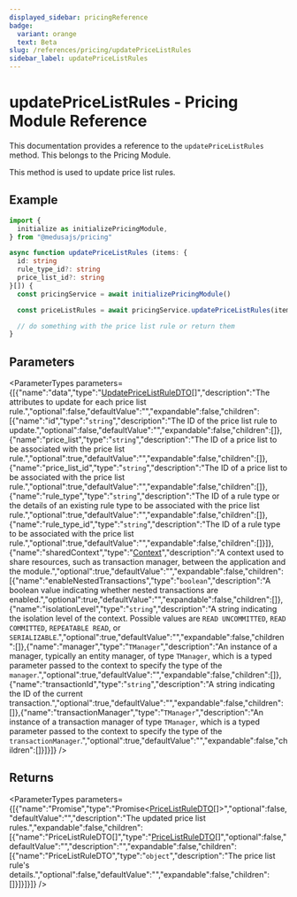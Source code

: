 ```yaml
---
displayed_sidebar: pricingReference
badge:
  variant: orange
  text: Beta
slug: /references/pricing/updatePriceListRules
sidebar_label: updatePriceListRules
---
```



# updatePriceListRules - Pricing Module Reference

This documentation provides a reference to the `updatePriceListRules` method. This belongs to the Pricing Module.

This method is used to update price list rules.

## Example

```ts
import {
  initialize as initializePricingModule,
} from "@medusajs/pricing"

async function updatePriceListRules (items: {
  id: string
  rule_type_id?: string
  price_list_id?: string
}[]) {
  const pricingService = await initializePricingModule()

  const priceListRules = await pricingService.updatePriceListRules(items)

  // do something with the price list rule or return them
}
```

## Parameters

<ParameterTypes parameters={[{"name":"data","type":"[UpdatePriceListRuleDTO](../../interfaces/pricing.UpdatePriceListRuleDTO.mdx)[]","description":"The attributes to update for each price list rule.","optional":false,"defaultValue":"","expandable":false,"children":[{"name":"id","type":"`string`","description":"The ID of the price list rule to update.","optional":false,"defaultValue":"","expandable":false,"children":[]},{"name":"price_list","type":"`string`","description":"The ID of a price list to be associated with the price list rule.","optional":true,"defaultValue":"","expandable":false,"children":[]},{"name":"price_list_id","type":"`string`","description":"The ID of a price list to be associated with the price list rule.","optional":true,"defaultValue":"","expandable":false,"children":[]},{"name":"rule_type","type":"`string`","description":"The ID of a rule type or the details of an existing rule type to be associated with the price list rule.","optional":true,"defaultValue":"","expandable":false,"children":[]},{"name":"rule_type_id","type":"`string`","description":"The ID of a rule type to be associated with the price list rule.","optional":true,"defaultValue":"","expandable":false,"children":[]}]},{"name":"sharedContext","type":"[Context](../../interfaces/pricing.Context.mdx)","description":"A context used to share resources, such as transaction manager, between the application and the module.","optional":true,"defaultValue":"","expandable":false,"children":[{"name":"enableNestedTransactions","type":"`boolean`","description":"A boolean value indicating whether nested transactions are enabled.","optional":true,"defaultValue":"","expandable":false,"children":[]},{"name":"isolationLevel","type":"`string`","description":"A string indicating the isolation level of the context. Possible values are `READ UNCOMMITTED`, `READ COMMITTED`, `REPEATABLE READ`, or `SERIALIZABLE`.","optional":true,"defaultValue":"","expandable":false,"children":[]},{"name":"manager","type":"`TManager`","description":"An instance of a manager, typically an entity manager, of type `TManager`, which is a typed parameter passed to the context to specify the type of the `manager`.","optional":true,"defaultValue":"","expandable":false,"children":[]},{"name":"transactionId","type":"`string`","description":"A string indicating the ID of the current transaction.","optional":true,"defaultValue":"","expandable":false,"children":[]},{"name":"transactionManager","type":"`TManager`","description":"An instance of a transaction manager of type `TManager`, which is a typed parameter passed to the context to specify the type of the `transactionManager`.","optional":true,"defaultValue":"","expandable":false,"children":[]}]}]} />

## Returns

<ParameterTypes parameters={[{"name":"Promise","type":"Promise&#60;[PriceListRuleDTO](../../interfaces/pricing.PriceListRuleDTO.mdx)[]&#62;","optional":false,"defaultValue":"","description":"The updated price list rules.","expandable":false,"children":[{"name":"PriceListRuleDTO[]","type":"[PriceListRuleDTO](../../interfaces/pricing.PriceListRuleDTO.mdx)[]","optional":false,"defaultValue":"","description":"","expandable":false,"children":[{"name":"PriceListRuleDTO","type":"`object`","description":"The price list rule's details.","optional":false,"defaultValue":"","expandable":false,"children":[]}]}]}]} />
